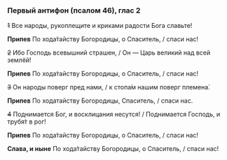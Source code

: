 ### Первый антифон (псалом 46), глас 2

~~1~~ Все народы, рукоплещите и криками радости Бога славьте!

**Припев** По хода́тайству Богородицы, о Спаситель, / спаси нас!

~~2~~ Ибо Господь всевышний страшен, / Он — Царь великий над всей землёй!

**Припев** По хода́тайству Богородицы, о Спаситель, / спаси нас!

~~3~~ Он народы поверг пред нами, / к стопа́м нашим поверг племена́.

**Припев** По ходатайству Богородицы, Спаситель, / спаси нас.

~~4~~ Поднимается Бог, и восклицания несутся! / Поднимается Господь, и трубя́т в рог!

**Припев** По хода́тайству Богородицы, о Спаситель, / спаси нас!

**Слава, и ныне** По хода́тайству Богородицы, о Спаситель, / спаси нас!
